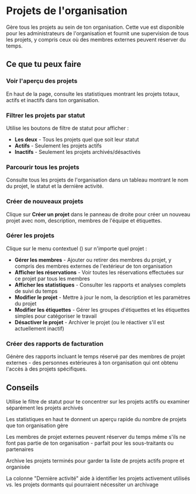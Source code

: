 # Projets de l'organisation

Gère tous les projets au sein de ton organisation. Cette vue est disponible pour les administrateurs de l'organisation et fournit une supervision de tous les projets, y compris ceux où des membres externes peuvent réserver du temps.

## Ce que tu peux faire

### Voir l'aperçu des projets
En haut de la page, consulte les statistiques montrant les projets totaux, actifs et inactifs dans ton organisation.

### Filtrer les projets par statut
Utilise les boutons de filtre de statut pour afficher :
- **Les deux** - Tous les projets quel que soit leur statut
- **Actifs** - Seulement les projets actifs
- **Inactifs** - Seulement les projets archivés/désactivés

### Parcourir tous les projets
Consulte tous les projets de l'organisation dans un tableau montrant le nom du projet, le statut et la dernière activité.

### Créer de nouveaux projets
Clique sur **Créer un projet** dans le panneau de droite pour créer un nouveau projet avec nom, description, membres de l'équipe et étiquettes.

### Gérer les projets
Clique sur le menu contextuel (<Icon name="EllipsisVertical" />) sur n'importe quel projet :
- **Gérer les membres** - Ajouter ou retirer des membres du projet, y compris des membres externes de l'extérieur de ton organisation
- **Afficher les réservations** - Voir toutes les réservations effectuées sur ce projet par tous les membres
- **Afficher les statistiques** - Consulter les rapports et analyses complets de suivi du temps
- **Modifier le projet** - Mettre à jour le nom, la description et les paramètres du projet
- **Modifier les étiquettes** - Gérer les groupes d'étiquettes et les étiquettes simples pour catégoriser le travail
- **Désactiver le projet** - Archiver le projet (ou le réactiver s'il est actuellement inactif)

### Créer des rapports de facturation
Génère des rapports incluant le temps réservé par des membres de projet externes - des personnes extérieures à ton organisation qui ont obtenu l'accès à des projets spécifiques.

## Conseils

<Tip>Utilise le filtre de statut pour te concentrer sur les projets actifs ou examiner séparément les projets archivés</Tip>

<Tip>Les statistiques en haut te donnent un aperçu rapide du nombre de projets que ton organisation gère</Tip>

<Tip>Les membres de projet externes peuvent réserver du temps même s'ils ne font pas partie de ton organisation - parfait pour les sous-traitants ou partenaires</Tip>

<Tip>Archive les projets terminés pour garder ta liste de projets actifs propre et organisée</Tip>

<Tip>La colonne "Dernière activité" aide à identifier les projets activement utilisés vs. les projets dormants qui pourraient nécessiter un archivage</Tip>
